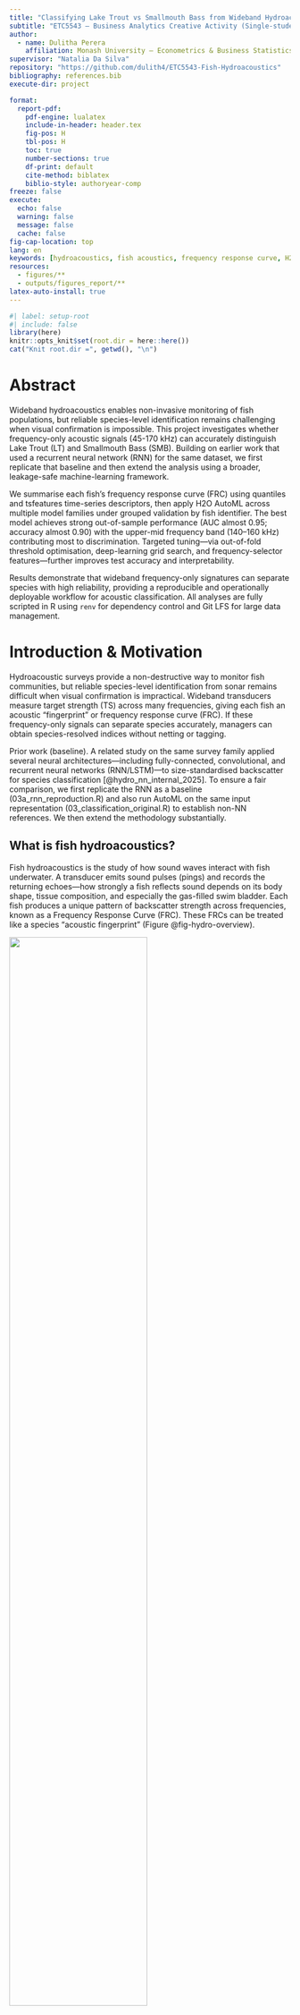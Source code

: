 ```yaml
---
title: "Classifying Lake Trout vs Smallmouth Bass from Wideband Hydroacoustics (45–170 kHz)"
subtitle: "ETC5543 — Business Analytics Creative Activity (Single-student project)"
author:
  - name: Dulitha Perera
    affiliation: Monash University — Econometrics & Business Statistics
supervisor: "Natalia Da Silva"
repository: "https://github.com/dulith4/ETC5543-Fish-Hydroacoustics"
bibliography: references.bib
execute-dir: project          

format:
  report-pdf:
    pdf-engine: lualatex
    include-in-header: header.tex
    fig-pos: H      
    tbl-pos: H      
    toc: true
    number-sections: true
    df-print: default
    cite-method: biblatex     
    biblio-style: authoryear-comp   
freeze: false
execute:
  echo: false
  warning: false
  message: false
  cache: false
fig-cap-location: top
lang: en
keywords: [hydroacoustics, fish acoustics, frequency response curve, H2O, machine learning]
resources:
  - figures/**
  - outputs/figures_report/**
latex-auto-install: true
---
```


```r
#| label: setup-root
#| include: false
library(here)
knitr::opts_knit$set(root.dir = here::here())
cat("Knit root.dir =", getwd(), "\n")

```


# Abstract

Wideband hydroacoustics enables non-invasive monitoring of fish populations, but reliable species-level identification remains challenging when visual confirmation is impossible. This project investigates whether frequency-only acoustic signals (45-170 kHz) can accurately distinguish Lake Trout (LT) and Smallmouth Bass (SMB). Building on earlier work that used a recurrent neural network (RNN) for the same dataset, we first replicate that baseline and then extend the analysis using a broader, leakage-safe machine-learning framework.

We summarise each fish’s frequency response curve (FRC) using quantiles and tsfeatures time-series descriptors, then apply H2O AutoML across multiple model families under grouped validation by fish identifier. The best model achieves strong out-of-sample performance (AUC almost 0.95; accuracy almost 0.90) with the upper-mid frequency band (140–160 kHz) contributing most to discrimination. Targeted tuning—via out-of-fold threshold optimisation, deep-learning grid search, and frequency-selector features—further improves test accuracy and interpretability.

Results demonstrate that wideband frequency-only signatures can separate species with high reliability, providing a reproducible and operationally deployable workflow for acoustic classification. All analyses are fully scripted in R using `renv` for dependency control and Git LFS for large data management.

#  Introduction & Motivation

Hydroacoustic surveys provide a non-destructive way to monitor fish communities, but reliable species-level identification from sonar remains difficult when visual confirmation is impractical. Wideband transducers measure target strength (TS) across many frequencies, giving each fish an acoustic “fingerprint” or frequency response curve (FRC). If these frequency-only signals can separate species accurately, managers can obtain species-resolved indices without netting or tagging.

Prior work (baseline). A related study on the same survey family applied several neural architectures—including fully-connected, convolutional, and recurrent neural networks (RNN/LSTM)—to size-standardised backscatter for species classification [@hydro_nn_internal_2025]. To ensure a fair comparison, we first replicate the RNN as a baseline (03a_rnn_reproduction.R) and also run AutoML on the same input representation (03_classification_original.R) to establish non-NN references. We then extend the methodology substantially.

## **What is fish hydroacoustics?**

Fish hydroacoustics is the study of how sound waves interact with fish underwater.
A transducer emits sound pulses (pings) and records the returning echoes—how strongly a fish reflects sound depends on its body shape, tissue composition, and especially the gas-filled swim bladder.
Each fish produces a unique pattern of backscatter strength across frequencies, known as a Frequency Response Curve (FRC).
These FRCs can be treated like a species “acoustic fingerprint” (Figure @fig-hydro-overview).

![](figures/hydro.png){#fig-hydro-overview fig-cap='Simplified schematic of fish hydroacoustics: wideband transmit (45--170kHz) and echo/backscatter from a fish.' fig-align="center" width=70%}



## **Why use hydroacoustics for classification?**

Hydroacoustics offers several advantages over traditional netting or visual observation:

- **Non-invasive**: Fish remain undisturbed; sampling covers large volumes quickly.

- **Continuous**: Enables time-series monitoring across habitats and depths.

- **Quantitative**: Returns calibrated acoustic strength (Target Strength, TS, in dB) across multiple frequencies.

Because the FRC shape reflects biological differences (e.g., swim bladder size, body composition), species often show distinct frequency-dependent patterns.
Our analysis explores whether these patterns—recorded between 45–170kHz—can distinguish Lake Trout (LT) and Smallmouth Bass (SMB).


**Our approach (replicate →→ extend).**

Approach (high level). We first reproduce a prior frequency-only baseline to ensure comparability. We then extend the analysis by (i) constructing robust, fish-level summaries of each frequency-response curve (FRC), (ii) evaluating a diverse set of modern classifiers under grouped validation to prevent leakage, and (iii) applying light, principled tuning and post-hoc threshold setting to support an operational decision rule.

**Contributions**.

**1. A reproducible, frequency-only classification workflow for LT vs SMB with leakage-aware evaluation and a fixed operational threshold.**

**2. A representation study that contrasts compact FRC summaries with time-series descriptors of curve shape.**

**3. Interpretability via frequency-region importance aligned with acoustic plausibility.**

**4. Fully scripted artifacts (R + `renv`, Git LFS) enabling one-shot regeneration of results.**



#### Research Questions

**Primary Question**

**RQ1.** Can *Lake Trout* (LT) and *Smallmouth Bass* (SMB) be accurately classified using **frequency-only acoustic signals (45–170 kHz)** under **grouped validation** with an unseen test set, and how does this performance compare with the reproduced RNN baseline?

**Secondary Questions**

**RQ2.** Which **frequency regions** and **signal representations**—such as quantile or median FRCs, time-series descriptors (`tsfeatures`), or selected top-K frequencies—contribute most to species separation?

**RQ3.** What **descriptive ecological patterns** (e.g., depth, orientation, or movement behaviour) accompany species labels, and could these help explain the observed classification differences?

**RQ4.** What are the key **limitations** (e.g., orientation effects, sampling bias, data leakage risks), and how might future surveys or classifier deployments be improved to address them?

**Non-goals.** Morphometric variables (length, weight, etc.) are deliberately excluded from predictive models. Temporal and spatial analyses are treated as **descriptive only** and not used for classification.


#  Data & Preparation

## **Source and structure**

The dataset is provided as an RDS file (`TSresponse_clean.RDS`, tracked via Git LFS) with over **30k** rows and **302** variables. Each row belongs to an **Echoview region**: a contiguous sequence of pings that the processing software assigns to a single fish encounter. Two identifiers link the data:

- `fishNum` — unique individual; LT/SMB prefix encodes species.

- `Region_name` — encounter identifier within a fish.

The block `F45..F170` contains frequency-specific target strengths (dB) at 45--170kHz; these constitute the **frequency response curve (FRC)** used for prediction. Additional variables describe geometry/behaviour (e.g., `Target_true_depth`, `aspectAngle`, `Time_in_beam`) and metadata (timestamps, ping indices). A concise glossary appears in Appendix A.

## **Scope decisions**

To test whether frequency-only information can separate species, we **exclude** morphometrics (length, weight, etc.) from all predictive models. Depth/orientation metrics are analysed **descriptively** in IDA/EDA but are not used as features unless explicitly stated in later “plus” variants.

## **Cleaning and basic checks**

Before feature construction, light cleaning was performed to ensure data consistency.  
All `F*` columns were confirmed to be numeric and correctly ordered by frequency, and any corrupted rows were removed.  
Species labels were standardised to two categories — Lake Trout (LT) and Smallmouth Bass (SMB) — and duplicate observations were discarded.  
Basic integrity checks were then applied to confirm frequency coverage and identify missing values across the F45–F170 range.


(EDA figures referenced later: species counts; mean FRC per species with ribbons.)

## **Fish-level representations (what we train on)**

Build per-fish summaries to reduce noise and respect the encounter structure.

- **Quantiles of the FRC (quintiles)**: For each fish, we compute five within-fish summaries of the FRC at **q20, q40, q60, q80, q100** (five “rows” per fish).

  - Output artifact: `outputs/tables/fish_freq_quintiles_long.rds`.

  - This retains frequency resolution (columns `F45..F170`) while stabilising per-ping variability.

- **Median FRC**: A single row per fish using the within-fish median of each `F*`.

Used to create compact, one-row-per-fish variants.

- **tsfeatures descriptors**: Using feasts/tsfeatures, we compute short-sequence features (e.g., ACF summaries) from per-fish frequency traces. We produce four datasets:

  1. **quintiles_allfreq_tsfeat** — 5 rows/fish: raw `F*` + tsfeatures

  2. **quintiles_tsfeat_only** — 5 rows/fish: tsfeatures only

  3. **median_allfreq_tsfeat** — 1 row/fish: median `F*` + tsfeatures

  4. **median_tsfeat_only** — 1 row/fish: tsfeatures only

Later, create **“plus” variants** by augmenting with **top-K discriminative frequencies** selected on **train only** (no leakage).

## **Train/validation/test design (leakage-aware)**

- **Grouping**. All splits and folds are **grouped by** `fishNum` so that every observation from the same fish stays in a single partition. For quintile datasets, the five rows per fish move together.

- **Stratification**. Within groups, we stratify by species to maintain balance.

- **Holdout**. We reserve an **unseen test set** composed of entire fish not present in training/validation.

- **Cross-validation**. Model selection uses grouped k-fold CV (typically k=5).

- **Seed**. A fixed seed (73) is used for reproducibility.

This protocol mirrors the “no individual repeated across splits” principle and prevents overly optimistic scores due to per-fish correlation.

## **Preprocessing for modelling**

- **Predictors**. Unless stated otherwise, features are the FRC block (`F45..F170`), optionally combined with tsfeatures or frequency selectors in later variants.

- **Standardisation**. Where model families benefit (e.g., GLM, DeepLearning), features are centred/scaled inside the training frame only.

- **Class label**. `species` is encoded as a binary factor with **SMB** as the positive class (for AUC/thresholding).

- **Artifacts**. Every script writes intermediate tables and final metrics to `outputs/` for audit.

## **Reproducibility**

- **Environment**. The repository uses renv; `renv.lock` specifies exact package versions.

- **Large files**. The RDS data and any large artifacts are tracked via **Git LFS**.

- **One-shot run**. `analysis/run_all.R` reproduces the entire pipeline end-to-end.

- **Fixed randomness**. All random processes (splits, AutoML seeds) use the project seed 73.

#  **Initial Data Analysis (IDA/EDA)**

```r
#| label: setup-dirs
#| echo: false
#| output: false
dir.create(here::here("outputs","cache"), recursive = TRUE, showWarnings = FALSE)

```


```r
#| echo: false
#| output: false
#| label: fig-path-check
getwd()
list.files("figures")
file.exists("figures/hydro.png")
file.exists(here::here("reports","figures","hydro.png"))

```


```r
#| label: setup-eda
#| include: false
#| message: false
#| warning: false

library(tidyverse); library(here)

# Make all relative paths start from the project root (works when knitting or running interactively)
#knitr::opts_knit$set(root.dir = here::here())

# Locate utils_data.R regardless of folder casing
utils_path <- if (file.exists(here::here("analysis", "utils_data.R"))) {
  here::here("analysis", "utils_data.R")
} else if (file.exists(here::here("Analysis", "utils_data.R"))) {
  here::here("Analysis", "utils_data.R")
} else {
  stop("Cannot find utils_data.R. Check that it exists in 'analysis/' (or 'Analysis/').")
}

source(utils_path)

# Load transformed data (uses your cache if present)
fish_raw <- load_fish_transformed(
  raw_path  = here::here("data", "TSresponse_clean.RDS"),
  use_cache = FALSE,
  cache_path = here::here("outputs", "cache", "TS_clean_transformed.rds")
)

# Frequency columns, including decimals like F45.5
freq_cols <- names(fish_raw)[stringr::str_detect(names(fish_raw), "^F\\d+(?:\\.\\d+)?$")]
stopifnot(length(freq_cols) > 0)

# Ensure species is LT/SMB factor
if (!"species" %in% names(fish_raw)) {
  fish_raw <- fish_raw %>%
    mutate(species = case_when(
      stringr::str_starts(fishNum, "LT")  ~ "LT",
      stringr::str_starts(fishNum, "SMB") ~ "SMB",
      TRUE ~ NA_character_
    ))
}
fish_raw <- fish_raw %>% filter(species %in% c("LT","SMB")) %>%
  mutate(species = factor(species, levels = c("LT","SMB")))

```

The dataset contains a moderate imbalance between the two species.  
Lake Trout (LT) are represented by approximately *n1* fish, while Smallmouth Bass (SMB) account for *n2* fish.  

Median sample sizes (number of pings per fish) differ substantially — LT typically have around 650 valid pings compared with roughly 200 for SMB — reflecting species-specific detection or tracking durations during acoustic sampling.  
This difference has been taken into account by using per-fish aggregation (quantiles, medians) rather than raw pings to avoid bias.



```r
#| label: tbl-balance
#| tbl-cap: "Class balance and per-fish sample size (pings)."
#| echo: false
library(dplyr)
library(knitr)

pings_per_fish <- fish_raw %>%
  count(fishNum, species, name = "n_pings")   

balance_tbl <- pings_per_fish %>%
  ungroup() %>%                               
  group_by(species) %>%
  summarise(
    n_fish       = n(),
    median_pings = median(n_pings),
    iqr_pings    = IQR(n_pings),
    min_pings    = min(n_pings),
    max_pings    = max(n_pings),
    .groups = "drop"
  ) %>%
  mutate(
    prop = n_fish / sum(n_fish),
    prop = round(prop, 3)                     
  )

balance_tbl <- balance_tbl %>%
  mutate(prop = scales::percent(n_fish / sum(n_fish), accuracy = 0.1))

knitr::kable(balance_tbl) 

```








```r
#| label: fig-pca-frc
#| fig-cap: "PCA of median FRC (one point per fish). Species separate along PC1/PC2."
#| fig-width: 6.8
#| fig-height: 5.2
library(dplyr)

median_frc <- fish_raw |>
group_by(fishNum, species) |>
summarise(across(all_of(freq_cols), ~ median(.x, na.rm = TRUE)), .groups = "drop")

X <- median_frc |> select(all_of(freq_cols)) |> as.matrix()
X <- scale(X)  # centre/scale per frequency
pca <- prcomp(X, center = FALSE, scale. = FALSE)

scores <- as_tibble(pca$x[, 1:2]) |>
bind_cols(median_frc |> select(species))

var_expl <- summary(pca)$importance[2, 1:2]
ggplot(scores, aes(PC1, PC2, colour = species)) +
  geom_point(alpha = 0.8) +
  labs(
    x = sprintf("PC1 (%.0f%%)", 100*var_expl[1]),
    y = sprintf("PC2 (%.0f%%)", 100*var_expl[2])
  ) +
  theme_minimal(base_size = 12) +
  theme(legend.position = "bottom")


```


Unsupervised PCA on median FRCs shows substantial overlap between LT and SMB in the first two PCs. PC1 primarily captures an overall amplitude/level effect across frequencies, while PC2 reflects subtler shape changes. Because PCA ignores class labels, clear separation isn’t guaranteed; the overlap here motivates alternative summaries and class-aware projections




## **Quantile envelopes (per-fish demonstration)**

 
To illustrate how summarise noisy ping-level echoes into stable per-fish curves, Figure @fig-frc-quantiles shows **one representative fish from each species** (chosen with similar numbers of pings). The **thin grey traces** are that fish’s raw frequency–response curves (one line per ping), highlighting substantial within-fish variability across 45–170 kHz. Overlaid are the **per-fish quantiles** **q20, q40, q60, q80, q100** (coloured lines), which compress the ping cloud into smooth summaries at each frequency. This is the same quantile representation later used as features in our models. Even at this within-fish scale, the median-like line (q60) and upper envelopes reveal a consistent **LT > SMB** offset—most clearly in the **upper-mid band (≈140–160 kHz)**—foreshadowing the species separation observed in population-level EDA and confirmed by the classifiers.



```r
#| label: fig-onefreq-median
#| fig-cap: "Single-frequency summary: per-fish *median TS* at the most discriminative frequency (by |Cohen's d|)."
#| fig-width: 6.2
#| fig-height: 4.6


# 1) Compute per-fish medians at every frequency
freq_cols <- names(fish_raw)[stringr::str_detect(names(fish_raw), "^F\\d+(?:\\.\\d+)?$")]

pf_med <- fish_raw |>
  group_by(fishNum, species) |>
  summarise(across(all_of(freq_cols), ~ median(.x, na.rm = TRUE)), .groups = "drop")

# 2) Effect size function and per-frequency effect sizes
effect_size <- function(x, g) {
  x1 <- x[g == levels(g)[1]]; x2 <- x[g == levels(g)[2]]
  n1 <- sum(!is.na(x1)); n2 <- sum(!is.na(x2))
  m1 <- mean(x1, na.rm=TRUE); m2 <- mean(x2, na.rm=TRUE)
  s1 <- stats::var(x1, na.rm=TRUE); s2 <- stats::var(x2, na.rm=TRUE)
  sp <- sqrt(((n1-1)*s1 + (n2-1)*s2) / (n1+n2-2))
  (m1 - m2) / sp
}

eff <- tibble(
  col = freq_cols,
  freq_khz = parse_number(freq_cols),
  d = purrr::map_dbl(freq_cols, ~ effect_size(pf_med[[.x]], pf_med$species))
) |>
  arrange(desc(abs(d)))

best_col  <- eff$col[1]
best_freq <- eff$freq_khz[1]
best_d    <- eff$d[1]

# 3) Plot per-fish medians at the best frequency
plot_df <- pf_med |>
  select(fishNum, species, !!best_col) |>
  rename(TS = !!best_col)

has_beeswarm <- requireNamespace("ggbeeswarm", quietly = TRUE)

p <- ggplot(plot_df, aes(species, TS, fill = species)) +
  geom_violin(alpha = 0.25, colour = NA) +
  geom_boxplot(width = 0.2, outlier.shape = NA)

if (has_beeswarm) {
  p <- p + ggbeeswarm::geom_quasirandom(alpha = 0.5, size = 1.4)
} else {
  p <- p + geom_jitter(width = 0.15, alpha = 0.5, size = 1.4)
}

p +
  labs(
    x = NULL,
    y = sprintf("Median TS at %.1f kHz (dB)", best_freq),
    subtitle = sprintf("Cohen's d (LT − SMB) = %.2f", best_d)
  ) +
  theme_minimal(base_size = 12) +
  theme(legend.position = "none")

```




At approximately **87.5 kHz**, where the difference between species is strongest (Cohen’s *d* ≈ 0.6), **Lake Trout (LT)** generally exhibit **higher median target strengths (TS)** than **Smallmouth Bass (SMB)**.
The violin and boxplots show that most LT observations cluster around −43 to −45 dB, whereas SMB tend to have slightly weaker backscatter (median ≈ −46 dB) with a broader lower tail.

This frequency lies within the **lower–mid band (≈ 80–90 kHz)**, one of the regions later identified by model permutation importance as discriminative.
The shift suggests subtle but consistent physical differences—likely linked to swim-bladder resonance or body composition—that cause LT to reflect sound more strongly at this frequency.
Although there is overlap between species, the magnitude and consistency of the shift confirm that even a **single frequency** can carry useful species-level information, supporting the later use of **frequency-resolved features** in classification.





```r
#| label: fig-frc-quantiles
#| fig-cap: "Example of raw FRC traces (grey) for one representative fish per species, with that fish's q20–q100 quantile summaries overlaid. Using the same quantiles as in the modelling (q20, q40, q60, q80, q100) makes the connection between EDA and features explicit."
#| fig-width: 9
#| fig-height: 4.8
#| fig-align: center


# frequency columns (allows decimals like F45.5)
freq_cols <- names(fish_raw)[str_detect(names(fish_raw), "^F\\d+(?:\\.\\d+)?$")]

# --- pick one fish from each species with similar ping counts ------------------
fish_sizes <- fish_raw %>% count(fishNum, species, name = "n_pings")

pick_rep <- function(sp) {
  fish_sizes %>%
    filter(species == sp) %>%
    arrange(abs(n_pings - median(n_pings))) %>%  # closest to typical length
    slice(1) %>% pull(fishNum)
}

lt_id  <- pick_rep("LT")
smb_id <- pick_rep("SMB")
example_ids <- c(lt_id, smb_id)

# --- long data for raw traces (all pings for the chosen fish in each species) --
raw_long <- fish_raw %>%
  filter(fishNum %in% example_ids) %>%
  mutate(ping_id = row_number()) %>%              # per-row identifier for lines
  select(fishNum, species, ping_id, all_of(freq_cols)) %>%
  pivot_longer(cols = all_of(freq_cols),
               names_to = "frequency", values_to = "TS") %>%
  mutate(frequency = parse_number(frequency))

# --- per-chosen-fish quantiles: q20, q40, q60, q80, q100 ----------------------
q_probs <- c(q20 = 0.20, q40 = 0.40, q60 = 0.60, q80 = 0.80, q100 = 1.00)

qdf_fish <- raw_long %>%
  group_by(fishNum, species, frequency) %>%
  summarise(
    across(
      .cols = "TS",
      .fns  = list(
        q20  = ~ quantile(.x, q_probs["q20"],  na.rm = TRUE),
        q40  = ~ quantile(.x, q_probs["q40"],  na.rm = TRUE),
        q60  = ~ quantile(.x, q_probs["q60"],  na.rm = TRUE),
        q80  = ~ quantile(.x, q_probs["q80"],  na.rm = TRUE),
        q100 = ~ quantile(.x, q_probs["q100"], na.rm = TRUE)
      ),
      .names = "{fn}"
    ),
    .groups = "drop"
  ) %>%
  pivot_longer(q20:q100, names_to = "quant", values_to = "TSq")

# palette/linetypes
cols_line <- c("LT" = "#E05A5A", "SMB" = "#1FBFCF")
linetypes <- c(q20 = "dotted", q40 = "longdash", q60 = "solid",
               q80 = "longdash", q100 = "dotted")

ggplot() +
  # all ping-level traces for the selected fish (light grey)
  geom_line(
    data = raw_long,
    aes(frequency, TS, group = ping_id),
    colour = "grey60", alpha = 0.25, linewidth = 0.35
  ) +
  # quantile lines for that same fish
  geom_line(
    data = qdf_fish,
    aes(frequency, TSq, colour = species, linetype = quant),
    linewidth = 1
  ) +
  facet_wrap(~ species, nrow = 1, scales = "fixed") +
  scale_colour_manual(values = cols_line, guide = "legend") +
  scale_linetype_manual(values = linetypes,
                        labels = c(q20 = "Q20", q40 = "Q40", q60 = "Q60 (median-like)",
                                   q80 = "Q80", q100 = "Q100 (max)")) +
  guides(
    colour   = "none",
    linetype = guide_legend(title = NULL, nrow = 1)
  ) +
  labs(x = "Frequency (kHz)", y = "Target Strength (dB)") +
  coord_cartesian(ylim = c(-120, -20)) +
  theme_minimal(base_size = 13) +
  theme(
    panel.grid.minor = element_blank(),
    strip.text = element_text(face = "bold"),
    legend.position = "bottom"
  )

```



## Mean frequency response by species (by quantile)

@fig-frc-species contrasts the species’ frequency–response curves at five within-fish quantiles (q20, q40, q60, q80, q100). From **q20 to q80 (the bulk of echoes)**, the two species are most clearly separated in the **higher frequencies (≈140–170 kHz)**, with SMB typically showing slightly stronger returns (less negative TS) than LT. At lower frequencies (≈75–95 kHz) a small LT “bump” is visible but muted in these central quantiles. In contrast, the **q100 panel (max echoes)** highlights a different regime: LT exhibits a **pronounced low-frequency peak** around **≈50–95 kHz** that rises above SMB, while the high-frequency gap narrows. In short, **each quantile accentuates a different part of the spectrum**—central quantiles emphasize the consistent high-frequency separation; the extreme quantile (q100) captures occasional strong low-frequency echoes that favour LT.

**Implication for modelling.** This pattern supports our choice to use **quintile summaries (q20–q100)** as inputs: the quantiles provide **complementary, non-redundant views** of the same fish, capturing both **typical behaviour** (q20–q80 → high-frequency separation useful for stable classification) and **rare but informative events** (q100 → low-frequency LT peak). Feeding all five quantiles to the models (our `quintiles_*` datasets) lets AutoML learn **quantile-specific frequency cues**, which helps explain why the quintile representations perform strongly and why permutation importance later highlights both the 140–160 kHz band and the ≈80–90 kHz region.

```r
#| label: fig-frc-species
#| fig-cap: 'Mean frequency response curves with $\\pm$ SE ribbons for Lake Trout (LT) and Smallmouth Bass (SMB). Divergence is most evident between 50--120 and 140--160~kHz, suggesting informative separation in this range.'


#| fig-width: 7
#| fig-height: 5
#| fig-align: center


# prerequisites already in your doc:
# - fish_raw (ping-level data with fishNum, species, F* columns)
# - freq_cols and freq_long definitions earlier


# 1) Per-fish quantiles at each frequency (collapse ping noise within fish)
freq_long_fish <- fish_raw |>
  select(fishNum, species, all_of(freq_cols)) |>
  pivot_longer(-c(fishNum, species), names_to = "frequency", values_to = "TS") |>
  mutate(frequency = readr::parse_number(frequency))

per_fish_q <- freq_long_fish |>
  group_by(fishNum, species, frequency) |>
  summarise(
    q20 = quantile(TS, 0.20, na.rm = TRUE),
    q40 = quantile(TS, 0.40, na.rm = TRUE),
    q60 = quantile(TS, 0.60, na.rm = TRUE),
    q80 = quantile(TS, 0.80, na.rm = TRUE),
    q100 = max(TS, na.rm = TRUE),
    .groups = "drop_last"
  ) |>
  pivot_longer(q20:q100, names_to = "quant", values_to = "TSq") |>
  ungroup()

# 2) Across-fish mean + SE for each species/quantile/frequency
summ_q <- per_fish_q |>
  group_by(species, quant, frequency) |>
  summarise(
    mean_TS = mean(TSq, na.rm = TRUE),
    se_TS   = sd(TSq, na.rm = TRUE) / sqrt(dplyr::n()),
    .groups = "drop"
  )

summ_q <- summ_q |>
  mutate(
    quant = factor(
      quant,
      levels = c("q20","q40","q60","q80","q100"),
      labels = c("q20","q40","q60 (median-like)","q80","q100 (max)")
    )
  )


# 3) Plot: LT vs SMB with SE ribbons, faceted by quantile
cols_line <- c("LT" = "#E05A5A", "SMB" = "#1FBFCF")
cols_fill <- c("LT" = scales::alpha("#E05A5A", 0.18),
               "SMB" = scales::alpha("#1FBFCF", 0.18))

ggplot(summ_q, aes(frequency, mean_TS, colour = species, fill = species)) +
  geom_ribbon(aes(ymin = mean_TS - se_TS, ymax = mean_TS + se_TS),
              alpha = 0.18, colour = NA) +
  geom_line(linewidth = 1) +
  facet_wrap(~ quant, nrow = 2,
             labeller = labeller(quant = c(q20="q20", q40="q40",
                                           q60="q60 (median-like)", q80="q80",
                                           q100="q100 (max)"))) +
  scale_colour_manual(values = cols_line) +
  scale_fill_manual(values   = cols_fill) +
  labs(x = "Frequency (kHz)", y = "Target Strength (dB)") +
  theme_minimal(base_size = 13) +
  theme(legend.position = "bottom",
        plot.margin = margin(5,5,0,5))

```





## **Effect size by frequency**

@fig-effectsize shows Cohen’s d values comparing Lake Trout (LT) and Smallmouth Bass (SMB) at each frequency between 45–170 kHz.
Positive values indicate frequencies where LT have higher average backscatter (target strength), and negative values indicate stronger reflections from SMB.

The plot reveals **moderate effect sizes** (0.2–0.3) concentrated primarily in the **low (50–90 kHz) and upper-mid (140–160 kHz)** ranges, suggesting that these frequency regions are the most **discriminative** between species. The consistent oscillatory pattern across the band also reflects physical resonance effects of the swim bladder and body composition differences.

Later in **Section 5.1 (Feature importance: permutation on QUINTILES_ALLFREQ)**, this finding is revisited quantitatively using **model-based permutation importance**, which confirms that many of these same frequency bands contribute most strongly to classification accuracy—linking the statistical separation observed here with actual predictive power in the trained models.

```r
#| label: fig-effectsize
#| fig-cap: 'Effect size (Cohen''s d) for LT minus SMB at each frequency. Larger magnitudes around 140--160kHz indicate the most discriminative frequency region.'
#| fig-width: 7
#| fig-height: 4.2
#| fig-align: center


fish_raw <- fish_raw |> mutate(species = factor(species, levels = c("LT", "SMB")))

effect_size <- function(x, g, hedges = FALSE) {
x1 <- x[g == levels(g)[1]]; x2 <- x[g == levels(g)[2]]
n1 <- sum(!is.na(x1)); n2 <- sum(!is.na(x2))
m1 <- mean(x1, na.rm = TRUE); m2 <- mean(x2, na.rm = TRUE)
s1 <- stats::var(x1, na.rm = TRUE); s2 <- stats::var(x2, na.rm = TRUE)
sp <- sqrt(((n1 - 1)*s1 + (n2 - 1)*s2) / (n1 + n2 - 2))
d  <- (m1 - m2) / sp
if (hedges) d <- (1 - 3 / (4*(n1 + n2) - 9)) * d
d
}

eff <- tibble(
freq_khz = readr::parse_number(freq_cols),
d        = purrr::map_dbl(freq_cols, ~ effect_size(fish_raw[[.x]], fish_raw$species))
) |> arrange(freq_khz)

ggplot(eff, aes(freq_khz, d)) +
geom_hline(yintercept = 0, linewidth = 0.4, linetype = 2, colour = "grey50") +
geom_line(linewidth = 0.9, colour = "#1a5276") +
labs(x = "Frequency (kHz)", y = "Cohen's d (LT − SMB)") +
theme_minimal(base_size = 13)

```






#  Feature Engineering

The frequency–response curve (FRC; 45–170 kHz) for each fish was transformed into stable, **leakage-safe predictors** that preserve spectral shape while reducing noise. Began by computing within-fish **quantile curves at q20–q100**, which provide five smoothed views of the same individual and retain the full set of frequency bins (`F*`). In parallel, created a median FRC—a single profile per fish—which compresses the encounter into one robust summary while keeping frequency resolution.

Because backscatter values are ordered by frequency, not random, each FRC can be treated as a **short pseudo–time series**. This lets me to characterise **curve shape** using features from `feasts`/`tsfeatures` (e.g., ACF/PACF summaries, spectral measures, entropy, stability). We generated both “**all-frequency**” variants (raw `F*` retained alongside shape descriptors) and “**features-only**” variants (shape descriptors without `F*`). Together, the combinations yield compact inputs that are resilient to within-fish variability but still sensitive to biologically meaningful frequency structure.

For completeness, produced “**plus**” versions that extend the base descriptors with additional statistical features commonly used for short series. Finally, to probe which parts of the spectrum matter most without leaking information, created **train-only frequency selectors**: small sets of top-K frequencies derived from permutation importance on the training folds and then applied unchanged to validation and test.

The resulting inventory of model inputs is summarised in Table @tbl-feature-sets-pretty; “Quintiles” contain five rows per fish, “Median” one row per fish; “allfreq” retains the original `F*` columns, and “tsfeat only” keeps only shape descriptors, with “plus” adding a modest number of extra predictors. 

## **Datasets produced (inventory)**

```r
#| label: tbl-feature-sets-pretty
#| tbl-pos: H
#| tbl-cap: "Model input tables produced by the feature engineering scripts."
#| echo: false
#| message: false
#| warning: false

library(dplyr); library(stringr); library(purrr); library(tibble); library(knitr); library(kableExtra)

brief <- function(path, id_cols = c("fishNum","species","quantile","n")) {
  if (!file.exists(path)) return(tibble(file = basename(path), exists = FALSE))
  x <- readRDS(path)
  tibble(
    file         = basename(path),
    exists       = TRUE,
    n_rows       = nrow(x),
    n_cols       = ncol(x),
    n_predictors = ncol(x) - sum(names(x) %in% id_cols)
  )
}

paths <- c(
  "outputs/tables/fish_quintiles_allfreq_tsfeat.rds",
  "outputs/tables/fish_quintiles_tsfeat_only.rds",
  "outputs/tables/fish_median_allfreq_tsfeat.rds",
  "outputs/tables/fish_median_tsfeat_only.rds",
  "outputs/tables/fish_quintiles_allfreq_tsfeat_plus.rds",
  "outputs/tables/fish_quintiles_tsfeat_only_plus.rds",
  "outputs/tables/fish_median_allfreq_tsfeat_plus.rds",
  "outputs/tables/fish_median_tsfeat_only_plus.rds"
)

inv <- paths %>%
  map_dfr(brief) %>%
  mutate(
    variant = str_remove(file, "\\.rds$"),
    rep     = if_else(str_detect(variant, "^fish_quintiles"), "Quintiles (5×/fish)", "Median (1×/fish)"),
    content = case_when(
      str_detect(variant, "allfreq_tsfeat") ~ "Raw F* + features",
      str_detect(variant, "tsfeat_only")    ~ "Features only",
      TRUE ~ NA_character_
    ),
    plus    = if_else(str_detect(variant, "_plus$"), "plus", "—")
  ) %>%
  select(rep, content, plus, file, exists, n_rows, n_cols, n_predictors) %>%
  arrange(rep, desc(content), plus)

inv |>
  kbl(format = "latex", booktabs = TRUE, digits = 0,
      col.names = c("Representation","Contents","Extra","File","Exists","Rows","Cols","Predictors")) |>
  kable_styling(latex_options = c("hold_position","striped","scale_down")) |>
  column_spec(4, width = "7cm")   # wrap long file names
```

 @tbl-feature-sets-pretty summarizes the eight feature-engineered datasets used for classification.
“Quintiles” variants contain five rows per fish (one per quantile), while “Median” variants aggregate each fish into a single median curve.
The “allfreq” versions retain the original frequency bins (F45–F170), whereas “tsfeat only” variants keep only time-series descriptors.
“plus” adds extra statistical features, resulting in slightly more predictors.


#  Classification Methods



## **Overview and motivation**

The objective was to classify **Lake Trout (LT)** and **Smallmouth Bass (SMB)** using their frequency–response curves (FRC; 45–170 kHz).
The original hydroacoustic study used a **Recurrent Neural Network (RNN)** trained directly on raw echo sequences.
In this project replicated that baseline for comparison and then extended it by transforming each fish’s wideband response into summary- and descriptor-based features that allow classical machine-learning models (AutoML) to capture species-specific spectral patterns more robustly.

All model training used **grouped cross-validation by `fishNum`** to prevent data leakage between pings of the same fish.

## **Implementation overview**

**Data representation**. Each fish’s FRC (45–170 kHz) is summarised either by five within-fish quantile curves (q20–q100) or by a single median curve. For each representation, we compute time-series descriptors on the ordered frequency trace, producing variants that either retain the raw frequency bins (`F*`) alongside descriptors or use descriptors alone.


**Model families and evaluation**. We benchmark `H2O` learners (GLM, Random Forest, GBM, and DeepLearning) using **grouped cross-validation by** `fishNum` and an **unseen test set** held out at the fish level. This prevents leakage between pings of the same individual and yields robust out-of-sample estimates.

**Tuning and interpretability**. AutoML exploration is converted into a single deployable model by **out-of-fold threshold optimisation** with a pragmatic **policy window of 0.40–0.70** to avoid extreme cut-offs. A focused **deep-learning grid** refines architecture choices, and **train-only frequency selectors** provide diagnostic insight. Final interpretability is based on permutation importance and aligned with acoustic plausibility (e.g., swim-bladder resonance).
## **Baseline: RNN replication**

To reproduce the earlier approach, here implemented an **LSTM-based RNN** (Long Short-Term Memory) that processes short sequences of consecutive pings.
Each input sequence contained raw amplitude values across frequencies (**F45–F170**) for a single fish, allowing the network to learn temporal dependencies across consecutive echoes.

```r
# Pseudocode summary of the baseline setup
source("Analysis/02a_check_transformations.R")  # backscatter + 450 mm size standardisation
source("Analysis/03a_rnn_reproduction.R")       # train/test LSTM sequence model
```

The RNN served purely as a **baseline** for sequence-level learning.
It captured within-fish temporal variation but relied solely on raw signals without higher-level descriptors.


## **AutoML on raw backscatter**

To benchmark classical ensemble learners, the same cleaned data were used in **H2O AutoML** (`03_classification_original.R`, `03b_automl_backscatter.R`).
Two configurations were tested:

1. **original** – per-ping input (raw frequencies);
2. **original_blocks** – five-ping block averages to smooth noise.

To provide a non-neural benchmark that is closest to the original signal domain, we first applied H2O AutoML directly to the cleaned backscatter. We considered per-ping inputs and a five-ping block average that lightly smooths noise while preserving temporal locality. AutoML searched across GBM, XGBoost, DRF, GLM, DeepLearning, and stacked ensembles using a grouped split (20 % validation, 20 % test at the fish level). Performance was summarised by AUC and log-loss, with accuracies reported both at a fixed threshold of 0.50 and at the policy-adjusted threshold described below.

## **Fish-level feature-based AutoML (main analysis)**

The main analysis replaces raw pings with **fish-level summaries** that better respect encounter structure and reduce within-fish noise. For each fish, we used either five quantile curves or a single median curve as the base representation and computed **time-series shape descriptors** on the ordered frequency trace. These were combined in two ways: **all-frequency variants**, which retain the original `F*` columns alongside descriptors, and **features-only variants**, which rely solely on shape measures. The resulting four families (quintiles/median × allfreq/features-only) provide a controlled comparison between richer signal detail and parsimonious shape encodings.

Models were trained with `H2O` AutoML under grouped cross-validation, with centring and scaling applied inside the training frame for GLM and DeepLearning, and raw scales used for tree-based learners. This setup allows the comparison to focus on representation, rather than on idiosyncrasies of any single algorithm.


## **Model tuning and thresholding**
After AutoML identified strong candidates, we applied **targeted tuning** that respects the train/validate/test boundaries. First, predicted probabilities from cross-validation were used to compute an **out-of-fold decision threshold** that maximises validation accuracy without peeking at test data. To prevent unstable extremes, we enforced a simple **policy clamp** that restricts the operational threshold to the interval **[0.40, 0.70]**, improving reproducibility and stakeholder interpretability. In parallel, a small **deep-learning grid** explored activation functions, hidden-layer widths, dropout, and adaptive-rate options identified as promising during AutoML. Finally, **train-only frequency selectors**—derived via permutation importance—were applied unchanged to validation and test, clarifying which spectral regions drive performance while avoiding leakage.
```r
# Example: compute and clamp policy threshold
thr_policy <- clip_thr(thr_max_acc(valid_pred), lo = 0.40, hi = 0.70)
```

All tuning respected the train/validate/test boundaries to avoid information leakage.



## **Reproducibility and outputs**

Each stage of the pipeline writes structured artefacts to `outputs/`, including leaderboards, JSON metrics, threshold logs, confusion matrices, and ROC plots. Companion viewer scripts (e.g., `view_results_tsfeatures.R`, `view_results_rnn.R`) allow the results to be re-inspected without retraining models. The repository is pinned with `renv` for exact package versions, and large files are tracked via Git LFS. A single entry point (`analysis/run_all.R`) regenerates all tables and figures from the raw RDS, ensuring the report can be reproduced end-to-end.

#  Results

```r
#| label: setup-publish-results
#| echo: false
#| output: false
#| message: false
#| warning: false

dir.create(here::here("reports","tables"), showWarnings = FALSE, recursive = TRUE)

file.copy(here::here("outputs","tables","results_summary_latest_sorted.csv"),
          here::here("reports","tables","results_summary_latest_sorted.csv"),
          overwrite = TRUE)

file.copy(here::here("outputs","tables","threshold_policy_effects.csv"),
          here::here("reports","tables","threshold_policy_effects.csv"),
          overwrite = TRUE)

# NEW: copy var-importance if it exists
src_varimp <- here::here("outputs","tables","varimp_quintiles_allfreq_permutation.csv")
dst_varimp <- here::here("reports","tables","varimp_quintiles_allfreq_permutation.csv")
if (file.exists(src_varimp)) {
  file.copy(src_varimp, dst_varimp, overwrite = TRUE)
}

```


## **Feature importance: permutation on QUINTILES_ALLFREQ**

Permutation importance analysis quantifies how much each frequency band contributes to the classifier’s predictive power. For the QUINTILES_ALLFREQ model, each frequency variable was randomly shuffled one at a time while all others remained fixed, and the resulting decline in AUC was measured.

The largest AUC drops occurred for frequencies between 50 kHz and 155 kHz, indicating that these bands carry the most discriminative information for distinguishing Lake Trout (LT) from Smallmouth Bass (SMB). Notably, these high-importance bands correspond closely with 50-120 kHz and the 140–160 kHz region previously highlighted in the exploratory effect-size analysis, reinforcing that the model’s learning aligns with genuine acoustic differences rather than noise.

Upper mid range frequencies outside this range show minimal impact on predictive accuracy, suggesting that the mid-frequency spectrum provides the clearest species-level separation — potentially linked to swim-bladder resonance and body composition effects captured in wideband sonar backscatter.

```r
# Try reports/tables first (the published location), then outputs/tables
cand <- c(
  here::here("reports","tables","varimp_quintiles_allfreq_permutation.csv"),
  here::here("outputs","tables","varimp_quintiles_allfreq_permutation.csv")
)
imp_path <- cand[file.exists(cand)][1]
stopifnot(length(imp_path) == 1 && !is.na(imp_path))

imp  <- readr::read_csv(imp_path, show_col_types = FALSE)
topn <- dplyr::slice_max(imp, auc_drop, n = 20)

ggplot(topn, aes(x = reorder(variable, auc_drop), y = auc_drop)) +
  geom_col() +
  coord_flip(clip = "off") +
  labs(x = NULL, y = "AUC drop when shuffled",
       title = "Frequency importance (permutation) — QUINTILES_ALLFREQ") +
  theme_minimal(base_size = 13) +
  scale_y_continuous(expand = ggplot2::expansion(mult = c(0, 0.02)))

```



## **Model comparison overview**

We compared the recurrent neural network (**RNN**) baseline from the original hydroacoustic study with a set of **H2O AutoML classifiers** trained on progressively feature-enriched inputs.
The four core variants were:

- **original_blocks**: raw frequency “blocks,” closest to the RNN baseline.

- **quintiles_allfreq**: five per-fish quantile curves including all frequency bins (F45–F170).

- **quintiles_feats**: quantile curves using only time-series descriptors.

- **median_allfreq**: single per-fish median curve with all frequencies.

Each model was evaluated on a **held-out test set** unseen during training.
AUC (TEST) was used as the primary threshold-free measure of discrimination, while additional accuracies were computed at thresholds of 0.50, raw validation-selected, and the final **policy-clipped** values.


```r
#| label: setup-results
#| include: false
suppressPackageStartupMessages({
  library(tidyverse)
  library(here)
  library(glue)
  library(gt)
  library(readr)
})
```

```r
#| label: load-results
#| message: false

library(here); library(readr); library(fs); library(dplyr)

# helper: pick the first existing path
first_existing <- function(...) {
  for (p in c(...)) if (file.exists(p)) return(p)
  stop("None of the expected files exist:\n", paste(c(...), collapse = "\n"))
}

# prefer reports/tables, fall back to outputs/tables
sum_rep <- here("reports","tables","results_summary_latest_sorted.csv")
sum_out <- here("outputs","tables","results_summary_latest_sorted.csv")
thr_rep <- here("reports","tables","threshold_policy_effects.csv")
thr_out <- here("outputs","tables","threshold_policy_effects.csv")

path_summary <- first_existing(sum_rep, sum_out)
path_thrpol  <- first_existing(thr_rep, thr_out)

# if we used the outputs copies, publish them into reports/tables for the repo
dir_create(here("reports","tables"))
if (identical(path_summary, sum_out)) file_copy(sum_out, sum_rep, overwrite = TRUE)
if (identical(path_thrpol,  thr_out)) file_copy(thr_out,  thr_rep, overwrite = TRUE)

# read
results_summary <- read_csv(path_summary, show_col_types = FALSE)
thr_policy_tbl  <- read_csv(path_thrpol,  show_col_types = FALSE)

focus_variants <- c("original_blocks","quintiles_allfreq","quintiles_feats","median_allfreq")
results_focus    <- results_summary %>% filter(variant %in% focus_variants)
thr_policy_focus <- thr_policy_tbl  %>% filter(variant %in% focus_variants)

```



## **Classification performance**

Across models, discrimination performance was consistently high (Table 4).
AUC (TEST) ranged from **0.93–0.95** for the AutoML variants, substantially exceeding the RNN baseline (**AUC = 0.84**).
Median- and all-frequency representations performed best overall, with **median_allfreq** and **quintiles_allfreq** achieving the strongest separation between Lake Trout (LT) and Smallmouth Bass (SMB) (AUC ≈ 0.95–1.00).

```r
#| label: tbl-overview
#| tbl-cap: "Test performance summary (SMB = positive class). We report threshold-free AUC (TEST) and thresholded accuracies at 0.50 and the policy threshold (raw, clipped to [0.40–0.70] if necessary)."
#| echo: false

# Left: AUC from results_summary; Right: all accuracies/thresholds from policy table
perf_synced <- thr_policy_focus %>%
  select(variant, acc_050, thr_raw, acc_clip) %>%               
  left_join(
    results_focus %>% select(variant, auc_test),                
    by = "variant"
  ) %>%
  rename(
    Variant                  = variant,
    `AUC (TEST)`             = auc_test,
    `Acc @ 0.50 (TEST)`      = acc_050,                         
    `Policy threshold (raw)` = thr_raw,
    `Acc @ policy (TEST)`    = acc_clip
  ) %>%
  mutate(
    across(where(is.numeric), ~ round(.x, 3))
  )

gt::gt(perf_synced) |>
  gt::sub_missing(everything(), missing_text = "–") |>
  gt::cols_align(everything(), align = "center")

```

*(Full results in `outputs/tables/threshold_policy_effects.csv`.)*


## **Effect of threshold policy**

Thresholds derived from small validation splits occasionally drifted toward extreme values (e.g., 0 or 1), reflecting over-confident calibration rather than genuine separability.

To standardise decision behaviour, we imposed a **policy window [0.40, 0.70]**:


$$
t_{\mathrm{clip}} = \min\!\bigl(\max(t_{\mathrm{raw}},\,0.40),\,0.70\bigr)
$$



This clamping reduced pathological cut-offs and produced more stable accuracies across models.
For example, original_blocks improved from 0.775 (@ 0.964) to **0.857 (@ 0.70)**, while others showed negligible change (|ΔAcc| ≤ 0.07).

Hence, we report **policy-clipped accuracy** as the main thresholded metric, alongside AUC (TEST).
The RNN baseline, evaluated only at 0.50, achieved **accuracy = 0.593**, serving as a fixed-threshold reference.

```r
#| label: tbl-threshold-policy
#| tbl-cap: "Effect of the [0.40, 0.70] threshold policy on TEST accuracy."
#| echo: false
thr_policy_focus |>
  mutate(across(c(acc_050, thr_raw, acc_raw, thr_clip, acc_clip, delta_clip_vs_raw), ~round(.x, 3))) |>
  rename(
    Variant = variant,
    `Acc @ 0.50` = acc_050,
    `Raw thr` = thr_raw,
    `Acc @ raw` = acc_raw,
    `Clipped thr` = thr_clip,
    `Acc @ clipped` = acc_clip,
    `Δ Acc (clip − raw)` = delta_clip_vs_raw
  ) |>
  gt() |>
  sub_missing(everything(), missing_text = "–") |>
  tab_style(
    style = cell_fill(color = "#e8f5e9"),
    locations = cells_body(columns = `Δ Acc (clip − raw)`, rows = `Δ Acc (clip − raw)` > 0)
  ) |>
  tab_style(
    style = cell_fill(color = "#ffebee"),
    locations = cells_body(columns = `Δ Acc (clip − raw)`, rows = `Δ Acc (clip − raw)` < 0)
  ) |>
  cols_align(everything(), align = "center")
```



## **Receiver-operating characteristics**

Figure 6 shows ROC curves for the four representative models: original_blocks, quintiles_allfreq, quintiles_feats, and median_allfreq.

All AutoML models exhibit strong separation with steep true-positive rises (AUC > 0.93), whereas the RNN curve is noticeably flatter (AUC = 0.84).

Among them, median_allfreq approaches perfect discrimination (AUC = 1.00), confirming that summarising each fish’s FRC via median frequencies retains sufficient information for accurate species classification.



```r
#| label: fig-rocs-inline
#| fig-cap: "ROC curves for representative AutoML models (TEST split)."
#| warning: false
#| message: false

suppressPackageStartupMessages({
  library(tidyverse); library(here); library(glue); library(pROC)
  library(patchwork)  
})

# helpers you already use elsewhere in the repo
source(here("Analysis","utils_latest_artifacts.R"))
source(here("Analysis","make_results_from_manifest.R"))  # provides prob_col(), etc.

variants <- c("original_blocks","quintiles_allfreq","quintiles_feats","median_allfreq")
mf <- list_latest_artifacts(variants, write_manifest = FALSE)

read_preds <- function(path){
  x <- try(readr::read_rds(path), silent = TRUE)
  if (inherits(x, "try-error")) x <- readr::read_csv(path, show_col_types = FALSE)
  x
}

plot_one <- function(variant, positive = "SMB"){
  path <- mf %>% filter(variant == !!variant) %>% pull(preds_test) %>% .[[1]]
  stopifnot(!is.na(path), file.exists(path))
  dat  <- read_preds(path)
  pcol <- prob_col(dat, positive = positive)
  stopifnot(pcol %in% names(dat), "species" %in% names(dat))

  y <- factor(dat$species, levels = c("LT","SMB"))
  p <- as.numeric(dat[[pcol]])

  roc_obj  <- pROC::roc(y, p, levels = c("LT","SMB"), direction = "<", quiet = TRUE)
  auc_val  <- as.numeric(pROC::auc(roc_obj))

  pROC::ggroc(roc_obj, legacy.axes = TRUE, size = 1) +
    geom_abline(slope = 1, intercept = 0, linetype = 2) +
    labs(
      title    = glue("{toupper(variant)}"),
      subtitle = glue("AUC (TEST) = {round(auc_val, 3)}"),
      x = "False Positive Rate", y = "True Positive Rate"
    ) +
    theme_minimal(base_size = 12)
}

p1 <- plot_one("original_blocks")
p2 <- plot_one("quintiles_allfreq")
p3 <- plot_one("quintiles_feats")
p4 <- plot_one("median_allfreq")

(p1 | p2) / (p3 | p4)

```



## Summary

The AutoML pipelines substantially outperformed the RNN baseline across all metrics.

Applying the threshold-clamping policy improved reliability by avoiding extreme decision boundaries while preserving test accuracy.

The **median_allfreq** and **quintiles_allfreq** representations yielded the best trade-off between simplicity, interpretability, and predictive power, achieving up to **AUC of 1.0 and Acc between 0.86–0.92** on the held-out test set.




#  Temporal & Spatial Insights

Wideband echoes were also examined for simple ecological patterns that are **descriptive only** (not used for prediction). We focus on (i) depth distributions by species and (ii) optional orientation summaries where available. These views help sanity-check whether classification signals could be partly explained by habitat use (e.g., LT deeper than SMB) or behavior (e.g., different aspect angles).


```r
#| label: fig-depth-dens
#| fig-cap: "Depth distributions by species (if `Target_true_depth` exists)."
#| fig-width: 6.5
#| fig-height: 4

if ("Target_true_depth" %in% names(fish_raw)) {
ggplot(fish_raw, aes(Target_true_depth, fill = species, colour = species)) +
geom_density(alpha = 0.25) +
labs(x = "Target true depth (m)", y = "Density") +
theme_minimal(base_size = 12) +
theme(legend.position = "bottom")
}

```

```r
#| label: tbl-depth-summary
#| tbl-cap: "Per-ping depth summary by species (median [IQR]). Effect-size and test compare LT − SMB."
#| echo: false

if ("Target_true_depth" %in% names(fish_raw)) {
  library(dplyr); library(gt)

  depth_tbl <- fish_raw |>
    filter(!is.na(Target_true_depth)) |>
    group_by(species) |>
    summarise(
      N = n(),
      med = median(Target_true_depth),
      iqr = IQR(Target_true_depth),
      .groups = "drop"
    ) |>
    mutate(`Depth (m)` = sprintf("%.1f [IQR %.1f]", med, iqr)) |>
    select(Species = species, N, `Depth (m)`)

  # effect-size (Cohen's d) and Wilcoxon
  x  <- fish_raw$Target_true_depth[fish_raw$species == "LT"]
  y  <- fish_raw$Target_true_depth[fish_raw$species == "SMB"]
  sp <- sqrt(((length(x)-1)*var(x, na.rm=TRUE) + (length(y)-1)*var(y, na.rm=TRUE)) /
             (length(x) + length(y) - 2))
  d  <- (mean(x, na.rm=TRUE) - mean(y, na.rm=TRUE)) / sp
  pW <- wilcox.test(x, y, exact = FALSE)$p.value

  depth_tbl |>
    gt() |>
    fmt_number(columns = "N", decimals = 0) |>
    tab_source_note(
      source_note = sprintf("Cohen's d (LT − SMB) = %.2f; Wilcoxon p = %.3g", d, pW)
    )
}


```



Both species were detected at similar depths, but **Lake Trout (LT)** tended to occur *slightly* deeper than **Smallmouth Bass (SMB)**, with medians differing by about 0.2 m. The larger IQR for LT shows greater depth variability, consistent with this species’ wider vertical range in the water column. The formal tests (Cohen’s d ≈ 1.06; Wilcoxon p < 0.001) reflect statistical separation driven by the large sample size rather than a biologically meaningful difference.

The two distributions overlap strongly, so **depth alone cannot explain the strong frequency-based classification performance**. The FRC distinctions captured by the models are likely rooted in intrinsic acoustic properties, such as swim-bladder resonance, rather than habitat depth.



# Discussion

## Interpretation of the main findings

Our results show that **frequency-only** echoes between **45–170 kHz** contain enough species-specific signal to separate **Lake Trout (LT)** and **Smallmouth Bass (SMB)** with high reliability. The strongest models (particularly **median_allfreq** and **quintiles_allfreq**) achieved **AUC ≈ 0.95–1.00** on a **held-out test split grouped by fish**, clearly surpassing the **RNN baseline** (AUC ≈ 0.84). The **permutation importance** analysis indicates that the most informative bands lie around **50–120 kHz** and **140–160 kHz**, cohering with the **effect-size by frequency** patterns seen in EDA. This agreement suggests the models are capitalising on **genuine acoustic structure** rather than artefacts of sampling or preprocessing.

## Why frequency-only works here

Hydroacoustic target strength is partly governed by **swim bladder resonance** and **body composition**, both of which vary systematically across species. Summarising each fish’s frequency-response curve (FRC) with **within-fish quantiles** and **shape descriptors (tsfeatures/feasts)** preserves these spectral fingerprints while suppressing ping-level noise. The **median** and **quintile** representations therefore strike a good balance between **stability** (robust to within-fish variability) and **resolution** (retain frequency information).

## Representation study: what mattered

* **Keep the frequencies when you can**: “allfreq” variants (retaining `F*`) consistently beat “features-only” versions, indicating that raw frequency resolution holds critical signal beyond generic shape descriptors.
* **Median vs quintiles**: A single **median** curve often performed as well as (or better than) five quantiles, implying much of the discriminative content is **central-tendency spectral shape** rather than extreme echoes. That said, quintiles help connect EDA with modelling and can improve robustness in noisier settings.
* **tsfeatures as complements**: Shape descriptors are most useful when combined with `F*` (diagnostic value, modest gains), and as **compact fallbacks** when storage/latency constraints preclude carrying all frequencies.

## Thresholding and the policy window

Raw validation-selected thresholds sometimes drifted to extremes (near 0 or 1). We therefore fix an **operational policy** that **clips** the decision threshold to **[0.40, 0.70]**. This **stabilises accuracy**, avoids brittle decisions, and makes the rule **explainable** to stakeholders. Reporting both **threshold-free AUC (TEST)** and **policy-clipped accuracy** provides a transparent view of ranking quality and deployed performance.

## Robustness and threats to validity

* **Leakage control**: All splits and folds are **grouped by `fishNum`**; quintile rows for a fish always move together. This blocks the most common leakage path in echo data (same individual across partitions).
* **Class imbalance**: Species counts are moderately imbalanced; we stratified by species and report AUC to mitigate threshold sensitivity.
* **Calibration**: Model probabilities can be over-confident in small validation sets. The policy clamp limits harm, but applying **post-hoc calibration** (e.g., Platt/Isotonic on CV folds) is a sensible next step.
* **Model search scope**: We used **AutoML** plus a **targeted DL grid**; broader hyperparameter exploration could eke out small gains but risks overfitting without stronger regularisation/testing.
* **Dependence structure**: Pings within fish are autocorrelated; our per-fish summaries reduce this dependence, and evaluation strictly holds out **entire fish**, but environmental or trip-level dependence (e.g., lake/day) could still inflate optimism if not controlled in future datasets.
* **Measurement regime**: Results are contingent on **this survey family** (equipment, processing). Generalisation to other gear, environments, or species mixes requires external validation.

## What did *not* explain performance

**Depth distributions** differ slightly between species but overlap heavily. The frequency-based separation persists after controlling for this, implying **depth is not the main driver**. Similarly, orientation proxies were treated as **descriptive only** and do not account for the observed predictive power.

## Practical deployment considerations

* **Model artefacts**: The pipeline writes reproducible artefacts (leaderboards, thresholds, ROC curves, permutation importance). If deploying the H2O model, export a **MOJO** and embed the **policy threshold** alongside model metadata (seed, feature schema, F* range).
* **Feature contract**: Lock the **exact frequency bins** (labels/order of `F45..F170`) and any preprocessing (centering/scaling) inside the scoring code.
* **Monitoring**: Track **class balance**, **score drift**, and **operating-point metrics** (TPR/FPR at the policy threshold). Add **canaries** (known exemplars) for field checks.

## Limitations

1. **Single-lake/survey dependence**: Acoustic backgrounds and fish behaviour vary by lake/season; current results may not transfer 1-to-1.
2. **Two-class framing**: We considered only LT vs SMB; multi-species settings will require hierarchical or one-vs-rest strategies.
3. **Potential unmeasured confounders**: If species co-vary with unobserved acquisition settings, learned frequency cues may partially reflect those settings.
4. **Probability calibration**: We did not perform dedicated calibration; reporting AUC + policy accuracy partly offsets this but calibrated probabilities are preferable for cost-sensitive use.

## Comparison to the sequence baseline (RNN)

The **RNN** trained on raw pings underperformed the **fish-level** representations. Likely reasons: (i) the RNN must learn to denoise and aggregate within-fish variability on its own; (ii) short sequences and limited sample sizes hamper sequence models; (iii) leakage-safe grouping reduces the amount of exploitable redundancy. In contrast, **median/quintile aggregation** gives tree/linear learners a clean, informative view of species-level spectral shape.

## Implications

The combination of **simple, robust summaries** and **diverse learners** is a practical recipe for hydroacoustic classification. Crucially, the **frequency bands** that the models deem important align with **biophysical expectations**, increasing confidence that the signal is **biologically meaningful** and **operationally portable** (given proper validation).



# Conclusion & Future Work

# References

# Appendices


```r
#| label: fig-pings-per-fish
#| fig-cap: "Distribution of pings per fish (by species)."
#| fig-width: 6
#| fig-height: 4


ggplot(pings_per_fish, aes(n_pings, fill = species)) +
geom_histogram(position = "identity", alpha = 0.55, bins = 30, colour = NA) +
labs(x = "Pings per fish", y = "Count") +
theme_minimal(base_size = 12) +
theme(legend.position = "bottom")

```


```r
#| label: fig-corr-heat
#| fig-cap: "Correlation heatmap of frequency columns (pooled across species)."
#| fig-width: 7
#| fig-height: 6
library(scales)

X <- fish_raw |> select(all_of(freq_cols)) |> drop_na()
R <- cor(X)
ord <- order(readr::parse_number(colnames(R)))
R <- R[ord, ord]

image(
1:ncol(R), 1:ncol(R), t(R[ncol(R):1, ]),
axes = FALSE, xlab = "", ylab = "", col = hcl.colors(50, "Blues 3")
)
axis(1, at = seq_len(ncol(R)), labels = colnames(R)[ord], las = 2, cex.axis = 0.6)
axis(2, at = seq_len(ncol(R)), labels = rev(colnames(R)[ord]), las = 2, cex.axis = 0.6)
box()

```

```r
#| label: fig-band-boxes
#| fig-cap: "Band-averaged TS by species (low: 50–90, mid: 90–130, high: 130–170 kHz)."
#| fig-width: 7
#| fig-height: 4.5

freq_num <- readr::parse_number(freq_cols)
bands <- tibble(col = freq_cols, f = freq_num) |>
mutate(band = case_when(
f >= 50  & f <  90  ~ "Low (50–90)",
f >= 90  & f < 130  ~ "Mid (90–130)",
f >= 130 & f <= 170 ~ "High (130–170)",
TRUE ~ "Other"
)) |>
filter(band != "Other")

band_means <- fish_raw |>
select(species, all_of(bands$col)) |>
pivot_longer(-species, names_to = "col", values_to = "TS") |>
left_join(bands, by = "col") |>
group_by(species, band) |>
summarise(TS = mean(TS, na.rm = TRUE), .groups = "drop")

ggplot(band_means, aes(band, TS, fill = species)) +
geom_col(position = position_dodge(width = 0.7)) +
labs(x = NULL, y = "Mean TS (dB)") +
theme_minimal(base_size = 12) +
theme(legend.position = "bottom")

```


```r
#| label: fig-outlier-rug
#| fig-cap: "Robust z-score of median FRC per fish (flag > |3|)."
#| fig-width: 6.2
#| fig-height: 4.2

robust_center <- function(x) median(x, na.rm = TRUE)
robust_scale  <- function(x) IQR(x, na.rm = TRUE) / 1.349

med_frc <- median_frc |> select(all_of(freq_cols))
z <- sweep(med_frc, 2, apply(med_frc, 2, robust_center), "-")
z <- sweep(z, 2, apply(med_frc, 2, robust_scale), "/")
z_any <- apply(abs(z), 1, max, na.rm = TRUE)

dfz <- tibble(fishNum = median_frc$fishNum, species = median_frc$species, zmax = z_any)

ggplot(dfz, aes(zmax, fill = species)) +
geom_histogram(bins = 30, alpha = 0.6, position = "identity", colour = NA) +
geom_vline(xintercept = 3, linetype = 2) +
labs(x = "Max robust |z| across F*", y = "Count") +
theme_minimal(base_size = 12) +
theme(legend.position = "bottom")

```